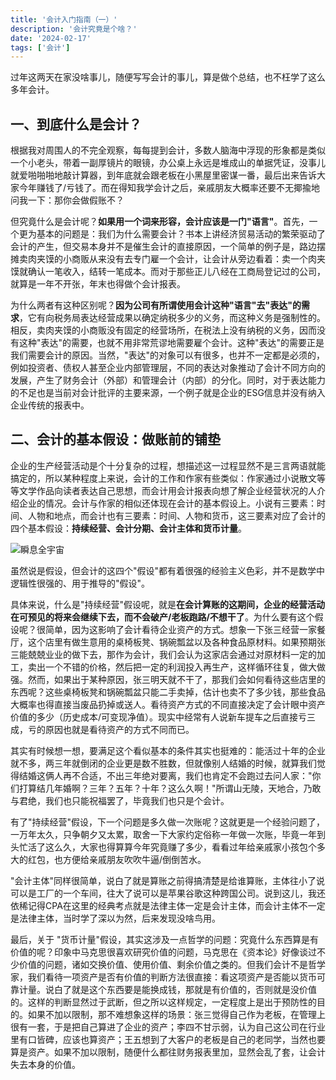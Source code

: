```yaml
---
title: '会计入门指南（一）'
description: '会计究竟是个啥？'
date: '2024-02-17'
tags: ['会计']
---
```


过年这两天在家没啥事儿，随便写写会计的事儿，算是做个总结，也不枉学了这么多年会计。

## 一、到底什么是会计？

根据我对周围人的不完全观察，每每提到会计，多数人脑海中浮现的形象都是类似一个小老头，带着一副厚镜片的眼镜，办公桌上永远是堆成山的单据凭证，没事儿就爱啪啪啪地敲计算器，到年底就会跟老板在小黑屋里密谋一番，最后出来告诉大家今年赚钱了/亏钱了。而在得知我学会计之后，亲戚朋友大概率还要不无揶揄地问我一下：那你会做假账不？

但究竟什么是会计呢？**如果用一个词来形容，会计应该是一门"语言"**。首先，一个更为基本的问题是：我们为什么需要会计？书本上讲经济贸易活动的繁荣驱动了会计的产生，但交易本身并不是催生会计的直接原因，一个简单的例子是，路边摆摊卖肉夹馍的小商贩从来没有去专门雇一个会计，让会计从旁边看着：卖一个肉夹馍就确认一笔收入，结转一笔成本。而对于那些正儿八经在工商局登记过的公司，就算是一年不开张，年末也得做个会计报表。

为什么两者有这种区别呢？**因为公司有所谓使用会计这种"语言"去"表达"的需求**，它有向税务局表达经营成果以确定纳税多少的义务，而这种义务是强制性的。相反，卖肉夹馍的小商贩没有固定的经营场所，在税法上没有纳税的义务，因而没有这种"表达"的需要，也就不用非常荒谬地需要雇个会计。这种"表达"的需要正是我们需要会计的原因。当然，"表达"的对象可以有很多，也并不一定都是必须的，例如投资者、债权人甚至企业内部管理层，不同的表达对象推动了会计不同方向的发展，产生了财务会计（外部）和管理会计（内部）的分化。同时，对于表达能力的不足也是当前对会计批评的主要来源，一个例子就是企业的ESG信息并没有纳入企业传统的报表中。

## 二、会计的基本假设：做账前的铺垫

企业的生产经营活动是个十分复杂的过程，想描述这一过程显然不是三言两语就能搞定的，所以某种程度上来说，会计的工作和作家有些类似：作家通过小说散文等等文学作品向读者表达自己思想，而会计用会计报表向想了解企业经营状况的人介绍企业的情况。会计与作家的相似还体现在会计的基本假设上。小说有三要素：时间、人物和地点，而会计也有三要素：时间、人物和货币，这三要素对应了会计的四个基本假设：**持续经营、会计分期、会计主体和货币计量**。

![瞬息全宇宙](/images/blog/BeginnerGuideToAccounting1/瞬息全宇宙.jpg)

虽然说是假设，但会计的这四个"假设"都有着很强的经验主义色彩，并不是数学中逻辑性很强的、用于推导的"假设"。

具体来说，什么是"持续经营"假设呢，就是**在会计算账的这期间，企业的经营活动在可预见的将来会继续下去，而不会破产/老板跑路/不想干了**。为什么要有这个假设呢？很简单，因为这影响了会计看待企业资产的方式。想象一下张三经营一家餐厅，这个店里有做生意用的桌椅板凳、锅碗瓢盆以及各种食品原材料。如果预期张三能兢兢业业的做下去，那作为会计，我们会认为这家店会通过对原材料一定的加工，卖出一个不错的价格，然后把一定的利润投入再生产，这样循环往复，做大做强。然而，如果出于某种原因，张三明天就不干了，那我们会如何看待这些店里的东西呢？这些桌椅板凳和锅碗瓢盆只能二手卖掉，估计也卖不了多少钱，那些食品大概率也得直接当废品扔掉或送人。看待资产方式的不同直接决定了会计眼中资产价值的多少（历史成本/可变现净值）。现实中经常有人说新车提车之后直接亏三成，亏的原因也就是看待资产的方式不同而已。

其实有时候想一想，要满足这个看似基本的条件其实也挺难的：能活过十年的企业就不多，两三年就倒闭的企业更是数不胜数，但就像别人结婚的时候，就算我们觉得结婚这俩人再不合适，不出三年绝对要离，我们也肯定不会跑过去问人家："你们打算结几年婚啊？三年？五年？十年？这么久啊！"所谓山无陵，天地合，乃敢与君绝，我们也只能祝福罢了，毕竟我们也只是个会计。

有了"持续经营"假设，下一个问题是多久做一次账呢？这就更是一个经验问题了，一万年太久，只争朝夕又太累，取舍一下大家约定俗称一年做一次账，毕竟一年到头忙活了这么久，大家也得算算今年究竟赚了多少，看看过年给亲戚家小孩包个多大的红包，也方便给亲戚朋友吹吹牛逼/倒倒苦水。

"会计主体"同样很简单，说白了就是算账之前得搞清楚是给谁算账，主体往小了说可以是工厂的一个车间，往大了说可以是苹果谷歌这种跨国公司。说到这儿，我还依稀记得CPA在这里的经典考点就是法律主体一定是会计主体，而会计主体不一定是法律主体，当时学了深以为然，后来发现没啥鸟用。

最后，关于 "货币计量"假设，其实这涉及一点哲学的问题：究竟什么东西算是有价值的呢？印象中马克思很喜欢研究价值的问题，马克思在《资本论》好像谈过不少价值的问题，诸如交换价值、使用价值、剩余价值之类的。但我们会计不是哲学家，我们看待一项资产是否有价值的判断方法很直接：看这项资产是否能以货币可靠计量。说白了就是这个东西要是能换成钱，那就是有价值的，否则就是没价值的。这样的判断显然过于武断，但之所以这样规定，一定程度上是出于预防性的目的。如果不加以限制，那不难想象这样的场景：张三觉得自己作为老板，在管理上很有一套，于是把自己算进了企业的资产；李四不甘示弱，认为自己这公司在行业里有口皆碑，应该也算资产；王五想到了大客户的老板是自己的老同学，当然也要算是资产。如果不加以限制，随便什么都往财务报表里加，显然会乱了套，让会计失去本身的价值。
